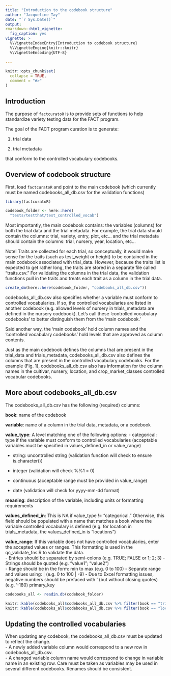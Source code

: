 ```yaml
---
title: "Introduction to the codebook structure"
author: "Jacqueline Tay"
date: "`r Sys.Date()`"
output: 
rmarkdown::html_vignette:
  fig_caption: yes
vignette: >
  %\VignetteIndexEntry{Introduction to codebook structure}
  %\VignetteEngine{knitr::knitr}
  %\VignetteEncoding{UTF-8}
  
---
```


```r
knitr::opts_chunk$set(
  collapse = TRUE,
  comment = "#>"
)
```

## Introduction
The purpose of `factcuratoR` is to provide sets of functions to help 
standardize variety testing data for the FACT program.

The goal of the FACT program curation is to generate:

1. trial data

2. trial metadata

that conform to the controlled vocabulary codebooks.

## Overview of codebook structure

First, load `factcuratoR` and point to the main codebook (which currently must 
be named codebooks_all_db.csv for the validation functions)

```r
library(factcuratoR)

codebook_folder <- here::here(
  "tests/testthat/test_controlled_vocab")
```

Most importantly, the main codebook contains:
the variables (columns) for both the trial data and the trial metadata. 
For example, the trial data should contain the columns:
trial, variety, entry, plot, etc...
and the trial metadata should contain the columns:
trial, nursery, year, location, etc...

Note! Traits are collected for each trial, so conceptually, it would make sense
for the traits (such as test_weight or height) to be contained in the main codebook
associated with trial_data. However, because the traits list is 
expected to get rather long, the traits are stored in a separate file called 
"traits.csv."  For validating the columns in the trial data, the validation 
functions pull in the traits and treats each trait as a column in the trial data.

```r
create_dm(here::here(codebook_folder, "codebooks_all_db.csv"))
```
codebooks_all_db.csv also specifies whether a variable must conform to 
controlled vocabularies.  If so, the controlled vocabularies are listed
in another codebook (e.g. allowed levels of nursery in trials_metadata
are defined in the nursery codebook).  Let's call these 'controlled vocabulary
codebooks' to better distinguish them from the 'main codebook.'

Said another way, the 'main codebook' hold column names and the 'controlled 
vocabulary codebooks' hold levels that are approved as column contents.

Just as the main codebook defines the columns that are present 
in the trial_data and trials_metadata, codebooks_all_db.csv also 
defines the columns that are present in the controlled vocabulary
codebooks.  For the example (Fig. 1), codebooks_all_db.csv also has information for the column
names in the cultivar, nursery, location, and crop_market_classes controlled
vocabular codebooks.


## More about codebooks_all_db.csv
The codebooks_all_db.csv has the following (required) columns:

**book**: name of the codebook

**variable**: name of a column in the trial data, metadata, or a codebook

**value_type**: A level matching one of the following options:
- categorical: type if the variable must conform to controlled vocabularies 
(acceptable variables must be specified in values_defined_in or value_range)

- string: uncontrolled string 
(validation function will check to ensure is.character())

- integer (validation will check %%1 = 0)

- continuous (acceptable range must be provided in value_range)

- date (validation will check for yyyy-mm-dd format)

**meaning**: description of the variable, including units or formatting requirements

**values_defined_in**: This is NA if value_type != "categorical." Otherwise, 
this field should be populated with a name that matches a book where the variable
controlled vocabulary is defined 
(e.g. for location in trials_metadata, the values_defined_in is "locations")

**value_range**: If this variable does not have controlled vocabularies, enter the accepted values or ranges.  This formatting is used in the qc_validate_fns.R to validate the data.  
  - Entries should be separated by semi-colons (e.g. TRUE; FALSE or 1; 2; 3)
  -  Strings should be quoted (e.g. “value1”; “value2”)  
  -  Range should be in the form: min to max (e.g. 0 to 100) 
  -  Separate range and values using: | (e.g. 0 to 100 | -9)
  -  Due to Excel formatting issues, negative numbers should be prefaced with ‘ (but without closing quotes) (e.g. ‘-180)
primary_key


```r
codebooks_all <- readin.db(codebook_folder)

knitr::kable(codebooks_all$codebooks_all_db.csv %>% filter(book == "trial_data"))
knitr::kable(codebooks_all$codebooks_all_db.csv %>% filter(book == "locations"))

```
## Updating the controlled vocabularies

When updating any codebook, the codebooks_all_db.csv must be updated to reflect the change.   
- A newly added variable column would correspond to a new row in codebooks_all_db.csv.   
- A changed variable column name would correspond to change in variable name in an existing row.  Care must be taken as variables may be used in several different codebooks.  Renames should be consistent. 

